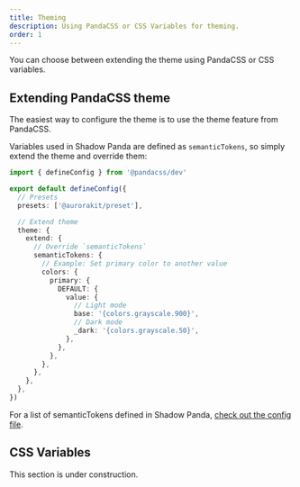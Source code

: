 ```yaml
---
title: Theming
description: Using PandaCSS or CSS Variables for theming.
order: 1
---
```


You can choose between extending the theme using PandaCSS or CSS variables.

## Extending PandaCSS theme

The easiest way to configure the theme is to use the theme feature from PandaCSS.

Variables used in Shadow Panda are defined as `semanticTokens`, so simply extend the theme and override them:

```ts title="panda.config.ts"
import { defineConfig } from '@pandacss/dev'

export default defineConfig({
  // Presets
  presets: ['@aurorakit/preset'],

  // Extend theme
  theme: {
    extend: {
      // Override `semanticTokens`
      semanticTokens: {
        // Example: Set primary color to another value
        colors: {
          primary: {
            DEFAULT: {
              value: {
                // Light mode
                base: '{colors.grayscale.900}',
                // Dark mode
                _dark: '{colors.grayscale.50}',
              },
            },
          },
        },
      },
    },
  },
})
```

For a list of semanticTokens defined in Shadow Panda, [check out the config file](https://github.com/saasblast/aurorakit/blob/main/packages/preset/src/semantic-tokens/index.ts).

## CSS Variables

<Callout title="WIP" emoji="⚒️">
  This section is under construction.
</Callout>
